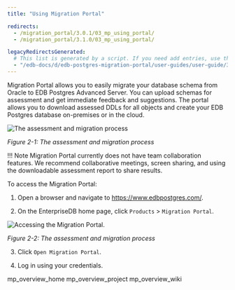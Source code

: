 ```yaml
---
title: "Using Migration Portal"

redirects:
  - /migration_portal/3.0.1/03_mp_using_portal/
  - /migration_portal/3.1.0/03_mp_using_portal/

legacyRedirectsGenerated:
  # This list is generated by a script. If you need add entries, use the `legacyRedirects` key.
  - "/edb-docs/d/edb-postgres-migration-portal/user-guides/user-guide/3.3.0/mp_using_portal.html"
---
```


<div id="mp_using_portal" class="registered_link"></div>

Migration Portal allows you to easily migrate your database schema from Oracle to EDB Postgres Advanced Server. You can upload schemas for assessment and get immediate feedback and suggestions. The portal allows you to download assessed DDLs for all objects and create your EDB Postgres database on-premises or in the cloud.

![The assessment and migration process](../images/mp_using_portal.png)

*Figure 2-1: The assessment and migration process*

!!! Note
    Migration Portal currently does not have team collaboration features. We recommend collaborative meetings, screen sharing, and using the downloadable assessment report to share results.

To access the Migration Portal:

1.  Open a browser and navigate to <https://www.edbpostgres.com/>.

2.  On the EnterpriseDB home page, click `Products` > `Migration Portal`.

![Accessing the Migration Portal.](../images/mp_using_portal_accessing.png)

*Figure 2-2: The assessment and migration process*

3.  Click `Open Migration Portal`.

4.  Log in using your credentials.

<div class="toctree" maxdepth="3">

mp_overview_home mp_overview_project mp_overview_wiki

</div>
